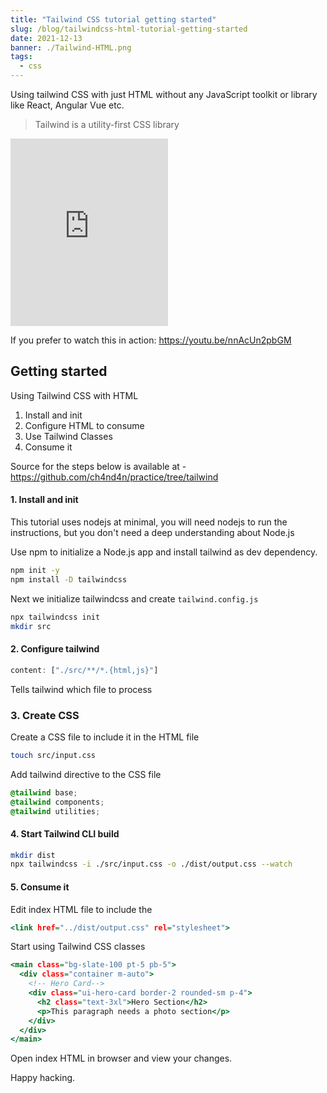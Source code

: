 ```yaml
---
title: "Tailwind CSS tutorial getting started"
slug: /blog/tailwindcss-html-tutorial-getting-started
date: 2021-12-13
banner: ./Tailwind-HTML.png
tags:
  - css
---
```


Using tailwind CSS with just HTML without any
JavaScript toolkit or library like React, Angular
Vue etc.

> Tailwind is a utility-first CSS library

<iframe
  width="50%"
  height="300px"
  src="https://www.youtube.com/embed/nnAcUn2pbGM"
  frameborder="0"
  allow="accelerometer; picture-in-picture"
  allowfullscreen
></iframe>

If you prefer to watch this in action: https://youtu.be/nnAcUn2pbGM

## Getting started

Using Tailwind CSS with HTML

1. Install and init
2. Configure HTML to consume
3. Use Tailwind Classes
4. Consume it

Source for the steps below is available at - https://github.com/ch4nd4n/practice/tree/tailwind

#### 1. Install and init

This tutorial uses nodejs at minimal, you will need nodejs to run the instructions,
but you don't need a deep understanding about Node.js

Use npm to initialize a Node.js app and install tailwind as dev dependency.

```bash
npm init -y
npm install -D tailwindcss
```

Next we initialize tailwindcss and create `tailwind.config.js`

```bash
npx tailwindcss init
mkdir src
```

#### 2. Configure tailwind

```javascript:file=tailwind.config.js
content: ["./src/**/*.{html,js}"]
```

Tells tailwind which file to process

### 3. Create CSS

Create a CSS file to include it in the HTML file

```bash
touch src/input.css
```

Add tailwind directive to the CSS file

```css:title=input.css
@tailwind base;
@tailwind components;
@tailwind utilities;
```

#### 4. Start Tailwind CLI build

```bash
mkdir dist
npx tailwindcss -i ./src/input.css -o ./dist/output.css --watch
```

#### 5. Consume it

Edit index HTML file to include the

```html:title=index.html
<link href="../dist/output.css" rel="stylesheet">
```

Start using Tailwind CSS classes

```html:title=index.html
<main class="bg-slate-100 pt-5 pb-5">
  <div class="container m-auto">
    <!-- Hero Card-->
    <div class="ui-hero-card border-2 rounded-sm p-4">
      <h2 class="text-3xl">Hero Section</h2>
      <p>This paragraph needs a photo section</p>
    </div>
  </div>
</main>
```

Open index HTML in browser and view your changes.

Happy hacking.
